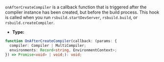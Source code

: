 `onAfterCreateCompiler` is a callback function that is triggered after the compiler instance has been created, but before the build process. This hook is called when you run `rsbuild.startDevServer`, `rsbuild.build`, or `rsbuild.createCompiler`.

- **Type:**

```ts
function OnAfterCreateCompiler(callback: (params: {
  compiler: Compiler | MultiCompiler;
  environments: Record<string, EnvironmentContext>;
}) => Promise<void> | void;): void;
```
